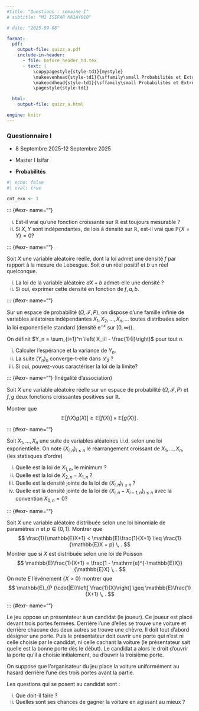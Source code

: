 ```yaml
---
#title: "Questions : semaine I"
# subtitle: "M1 ISIFAR MA1AY010"

# date: "2025-09-08"

format:
  pdf:
    output-file: quizz_a.pdf
    include-in-header:
      - file: before_header_td.tex
      - text: |
          \copypagestyle{style-td1}{mystyle}
          \makeevenhead{style-td1}{\sffamily\small Probabilités et Extrêmes}{}{\sffamily\small Quizz I}
          \makeoddhead{style-td1}{\sffamily\small Probabilités et Extrêmes}{}{\sffamily\small Quizz II}
          \pagestyle{style-td1}

  html:
    output-file: quizz_a.html

engine: knitr
---
```














::: {.callout-note}

### Questionnaire I 

- 8 Septembre 2025-12 Septembre 2025

- Master I Isifar

- **Probabilités** 

:::



```r
#| echo: false
#| eval: true

cnt_exo <- 1
```


::: {#exr- name=""}




i. Est-il vrai qu'une fonction croissante sur $\mathbb{R}$ est toujours mesurable ?
i. Si $X,Y$  sont indépendantes, de lois à densité sur $\mathbb{R}$, est-il vrai que
  $\mathbb{P} \{ X= Y \}=0$?


::: {#exr- name=""}








Soit $X$ une variable aléatoire réelle, dont la loi admet une densité $f$ par rapport à
la mesure de Lebesgue. Soit $a$ un réel positif et $b$ un réel quelconque.


i. La loi de la variable aléatoire $aX +b$ admet-elle une densité ?
i. Si oui, exprimer cette densité en fonction de $f, a, b$.


::: {#exr- name=""}





Sur un espace de probabilité $(\Omega, \mathcal{F}, P)$, on dispose d'une famille infinie
de variables aléatoires indépendantes $X_1, X_2, \ldots, X_n, \dots$ toutes distribuées selon
la loi exponentielle standard (densité $\mathrm{e}^{-x}$ sur $[0, \infty)$).

On définit $Y_n = \sum_{i=1}^n \left( X_i/i - \frac{1}{i}\right)$ pour tout $n$.


i. Calculer l'espérance et la variance de $Y_n$.
i. La suite $(Y_n)_n$ converge-t-elle dans $\mathcal{L}_2$ ?
i. Si oui, pouvez-vous caractériser la loi de la limite?


::: {#exr- name=""}  (Inégalité d'association)






Soit $X$ une variable aléatoire réelle sur un espace de probabilité $(\Omega, \mathcal{F}, P)$
et  $f,g$ deux fonctions croissantes positives sur $\mathbb{R}$.

Montrer que
$$
\mathbb{E} \left[ f(X) g(X)\right] \geq \mathbb{E}\left[ f(X)\right]  \times \mathbb{E} \left[ g(X) \right] \, .
$$


::: {#exr- name=""}





Soit $X_1, \ldots, X_n$ une suite de variables aléatoires i.i.d. selon une loi exponentielle.
On note $(X_{i,n})_{i\leq n}$ le réarrangement croissant de $X_1, \ldots, X_n$, (les statisques d'ordre)


i. Quelle est la loi de $X_{1,n}$, le minimum ?
i. Quelle est la loi de $X_{2,n} - X_{1, n}$ ?
i. Quelle est la densité jointe de la loi de $(X_{i,n})_{i\leq n}$ ?
i. Quelle est la densité jointe de la loi de $(X_{i,n} - X_{i-1,n})_{i\leq n}$ avec la convention $X_{0,n}=0$?



::: {#exr- name=""}





Soit $X$ une variable aléatoire distribuée selon une loi binomiale de 
paramètres $n$ et $p \in (0,1)$. Montrer que
$$
\frac{1}{\mathbb{E}X+1} < \mathbb{E}\frac{1}{X+1} \leq \frac{1}{\mathbb{E}X + p} \, .
$$
Montrer que si $X$ est distribuée selon une loi de Poisson 
$$
\mathbb{E}\frac{1}{X+1} = \frac{1 - \mathrm{e}^{-\mathbb{E}X}}{\mathbb{E}X} \, .
$$
On note $E$ l'événement $\{ X >0 \}$ montrer que 
$$
\mathbb{E}_{P (\cdot|E)}\left[ \frac{1}{X}\right] \geq \mathbb{E}\frac{1}{X+1} \, .
$$


::: {#exr- name=""}







Le jeu oppose un présentateur à un candidat (le joueur). Ce joueur est placé devant trois portes fermées. Derrière l'une d'elles se trouve une voiture et derrière chacune des deux autres se trouve une chèvre. Il doit tout d'abord désigner une porte. Puis le présentateur doit ouvrir une porte qui n'est ni celle choisie par le candidat, ni celle cachant la voiture (le présentateur sait quelle est la bonne porte dès le début). Le candidat a alors le droit d'ouvrir la porte qu'il a choisie initialement, ou d'ouvrir la troisième porte.

On suppose que l'organisateur du jeu place la voiture uniformément au hasard derrière l'une des trois portes avant la partie.

Les questions qui se posent au candidat sont :


i. Que doit-il faire ?
i. Quelles sont ses chances de gagner la voiture en agissant au mieux ?






